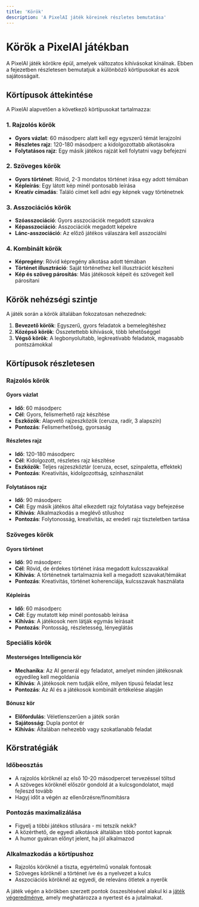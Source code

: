 ```yaml
---
title: 'Körök'
description: 'A PixelAI játék köreinek részletes bemutatása'
---
```


# Körök a PixelAI játékban

A PixelAI játék körökre épül, amelyek változatos kihívásokat kínálnak. Ebben a fejezetben részletesen bemutatjuk a különböző körtípusokat és azok sajátosságait.

## Körtípusok áttekintése

A PixelAI alapvetően a következő körtípusokat tartalmazza:

### 1. Rajzolós körök
- **Gyors vázlat**: 60 másodperc alatt kell egy egyszerű témát lerajzolni
- **Részletes rajz**: 120-180 másodperc a kidolgozottabb alkotásokra
- **Folytatásos rajz**: Egy másik játékos rajzát kell folytatni vagy befejezni

### 2. Szöveges körök
- **Gyors történet**: Rövid, 2-3 mondatos történet írása egy adott témában
- **Képleírás**: Egy látott kép minél pontosabb leírása
- **Kreatív címadás**: Találó címet kell adni egy képnek vagy történetnek

### 3. Asszociációs körök
- **Szóasszociáció**: Gyors asszociációk megadott szavakra
- **Képasszociáció**: Asszociációk megadott képekre
- **Lánc-asszociáció**: Az előző játékos válaszára kell asszociálni

### 4. Kombinált körök
- **Képregény**: Rövid képregény alkotása adott témában
- **Történet illusztráció**: Saját történethez kell illusztrációt készíteni
- **Kép és szöveg párosítás**: Más játékosok képeit és szövegeit kell párosítani

## Körök nehézségi szintje

A játék során a körök általában fokozatosan nehezednek:

1. **Bevezető körök**: Egyszerű, gyors feladatok a bemelegítéshez
2. **Középső körök**: Összetettebb kihívások, több lehetőséggel
3. **Végső körök**: A legbonyolultabb, legkreatívabb feladatok, magasabb pontszámokkal

## Körtípusok részletesen

### Rajzolós körök

#### Gyors vázlat
- **Idő**: 60 másodperc
- **Cél**: Gyors, felismerhető rajz készítése
- **Eszközök**: Alapvető rajzeszközök (ceruza, radír, 3 alapszín)
- **Pontozás**: Felismerhetőség, gyorsaság

#### Részletes rajz
- **Idő**: 120-180 másodperc
- **Cél**: Kidolgozott, részletes rajz készítése
- **Eszközök**: Teljes rajzeszköztár (ceruza, ecset, színpaletta, effektek)
- **Pontozás**: Kreativitás, kidolgozottság, színhasználat

#### Folytatásos rajz
- **Idő**: 90 másodperc
- **Cél**: Egy másik játékos által elkezdett rajz folytatása vagy befejezése
- **Kihívás**: Alkalmazkodás a meglévő stílushoz
- **Pontozás**: Folytonosság, kreativitás, az eredeti rajz tiszteletben tartása

### Szöveges körök

#### Gyors történet
- **Idő**: 90 másodperc
- **Cél**: Rövid, de érdekes történet írása megadott kulcsszavakkal
- **Kihívás**: A történetnek tartalmaznia kell a megadott szavakat/témákat
- **Pontozás**: Kreativitás, történet koherenciája, kulcsszavak használata

#### Képleírás
- **Idő**: 60 másodperc
- **Cél**: Egy mutatott kép minél pontosabb leírása
- **Kihívás**: A játékosok nem látják egymás leírásait
- **Pontozás**: Pontosság, részletesség, lényeglátás

### Speciális körök

#### Mesterséges Intelligencia kör
- **Mechanika**: Az AI generál egy feladatot, amelyet minden játékosnak egyedileg kell megoldania
- **Kihívás**: A játékosok nem tudják előre, milyen típusú feladat lesz
- **Pontozás**: Az AI és a játékosok kombinált értékelése alapján

#### Bónusz kör
- **Előfordulás**: Véletlenszerűen a játék során
- **Sajátosság**: Dupla pontot ér
- **Kihívás**: Általában nehezebb vagy szokatlanabb feladat

## Körstratégiák

### Időbeosztás
- A rajzolós köröknél az első 10-20 másodpercet tervezéssel töltsd
- A szöveges köröknél először gondold át a kulcsgondolatot, majd fejleszd tovább
- Hagyj időt a végén az ellenőrzésre/finomításra

### Pontozás maximalizálása
- Figyelj a többi játékos stílusára - mi tetszik nekik?
- A közérthető, de egyedi alkotások általában több pontot kapnak
- A humor gyakran előnyt jelent, ha jól alkalmazod

### Alkalmazkodás a körtípushoz
- Rajzolós köröknél a tiszta, egyértelmű vonalak fontosak
- Szöveges köröknél a történet íve és a nyelvezet a kulcs
- Asszociációs köröknél az egyedi, de releváns ötletek a nyerők

A játék végén a körökben szerzett pontok összesítésével alakul ki a [játék végeredménye](/PixelAI/jatek-menete/jatek-vege), amely meghatározza a nyertest és a jutalmakat. 